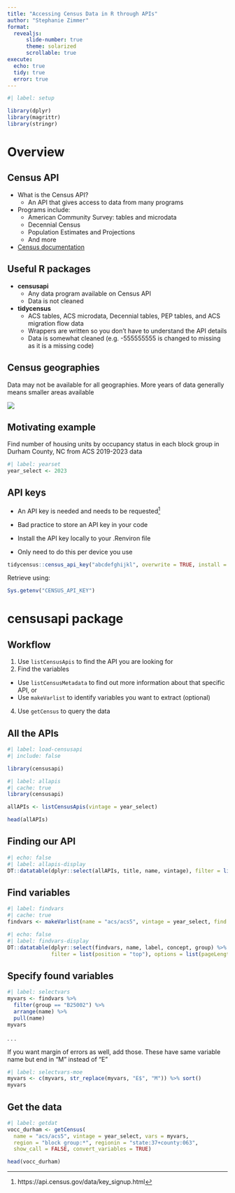 ```yaml
---
title: "Accessing Census Data in R through APIs"
author: "Stephanie Zimmer"
format: 
  revealjs:
      slide-number: true
      theme: solarized
      scrollable: true
execute: 
  echo: true
  tidy: true
  error: true
---
```


```r
#| label: setup

library(dplyr)
library(magrittr)
library(stringr)
```



# Overview

## Census API

- What is the Census API?
  - An API that gives access to data from many programs

- Programs include:
  - American Community Survey: tables and microdata
  - Decennial Census
  - Population Estimates and Projections
  - And more

- [Census documentation](https://www.census.gov/data/developers/guidance/api-user-guide.html)

## Useful R packages

- **censusapi**
  - Any data program available on Census API
  - Data is not cleaned

- **tidycensus**
  - ACS tables, ACS microdata, Decennial tables, PEP tables, and ACS migration flow data
  - Wrappers are written so you don't have to understand the API details
  - Data is somewhat cleaned (e.g. -555555555 is changed to missing as it is a missing code)
  


## Census geographies

Data may not be available for all geographies. More years of data generally means smaller areas available

![](https://mcdc.missouri.edu/geography/sumlevs/censusgeochart.png){fig-alt="Census geography hierarchy figure"}

## Motivating example

Find number of housing units by occupancy status in each block group in Durham County, NC from ACS 2019-2023 data

```r
#| label: yearset
year_select <- 2023
```


## API keys

- An API key is needed and needs to be requested^[https://api.census.gov/data/key_signup.html]

- Bad practice to store an API key in your code

- Install the API key locally to your .Renviron file

- Only need to do this per device you use

```r
tidycensus::census_api_key("abcdefghijkl", overwrite = TRUE, install = TRUE)
```

Retrieve using:

```r
Sys.getenv("CENSUS_API_KEY")
```

# censusapi package

## Workflow

1. Use `listCensusApis` to find the API you are looking for
2. Find the variables
  + Use `listCensusMetadata` to find out more information about that specific API, or
  + Use `makeVarlist` to identify variables you want to extract (optional)
4. Use `getCensus` to query the data


## All the APIs

```r
#| label: load-censusapi
#| include: false

library(censusapi)
```


```r
#| label: allapis
#| cache: true
library(censusapi)

allAPIs <- listCensusApis(vintage = year_select)

head(allAPIs)
```


## Finding our API

```r
#| echo: false
#| label: allapis-display
DT::datatable(dplyr::select(allAPIs, title, name, vintage), filter = list(position = "top"), options = list(pageLength = 4, dom = "tp"))
```


## Find variables

```r
#| label: findvars
#| cache: true
findvars <- makeVarlist(name = "acs/acs5", vintage = year_select, find = "occupancy", output = "dataframe", varsearch = "concept") 
```

```r
#| echo: false
#| label: findvars-display
DT::datatable(dplyr::select(findvars, name, label, concept, group) %>% arrange(name),
              filter = list(position = "top"), options = list(pageLength = 4, dom = "tp"))
```

## Specify found variables

```r
#| label: selectvars
myvars <- findvars %>%
  filter(group == "B25002") %>%
  arrange(name) %>%
  pull(name)
myvars
```

. . . 

If you want margin of errors as well, add those. These have same variable name but end in "M" instead of "E"

```r
#| label: selectvars-moe
myvars <- c(myvars, str_replace(myvars, "E$", "M")) %>% sort()
myvars
```


## Get the data

```r
#| label: getdat
vocc_durham <- getCensus(
  name = "acs/acs5", vintage = year_select, vars = myvars,
  region = "block group:*", regionin = "state:37+county:063",
  show_call = FALSE, convert_variables = TRUE)

head(vocc_durham)
```